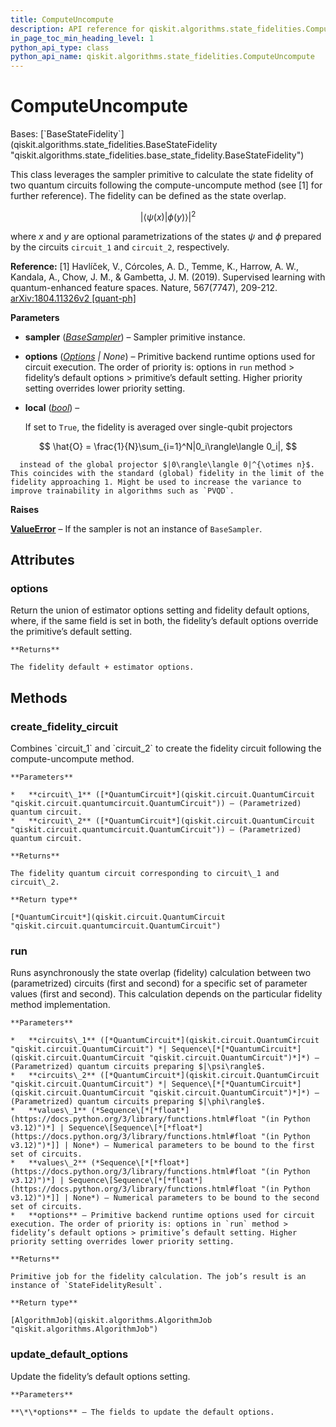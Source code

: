 ```yaml
---
title: ComputeUncompute
description: API reference for qiskit.algorithms.state_fidelities.ComputeUncompute
in_page_toc_min_heading_level: 1
python_api_type: class
python_api_name: qiskit.algorithms.state_fidelities.ComputeUncompute
---
```


# ComputeUncompute

<Class id="qiskit.algorithms.state_fidelities.ComputeUncompute" isDedicatedPage={true} github="https://github.com/qiskit/qiskit/tree/stable/0.46/qiskit/algorithms/state_fidelities/compute_uncompute.py" signature="qiskit.algorithms.state_fidelities.ComputeUncompute(sampler, options=None, local=False)">
  Bases: [`BaseStateFidelity`](qiskit.algorithms.state_fidelities.BaseStateFidelity "qiskit.algorithms.state_fidelities.base_state_fidelity.BaseStateFidelity")

  This class leverages the sampler primitive to calculate the state fidelity of two quantum circuits following the compute-uncompute method (see \[1] for further reference). The fidelity can be defined as the state overlap.

$$
|\langle\psi(x)|\phi(y)\rangle|^2
$$

  where $x$ and $y$ are optional parametrizations of the states $\psi$ and $\phi$ prepared by the circuits `circuit_1` and `circuit_2`, respectively.

  **Reference:** \[1] Havlíček, V., Córcoles, A. D., Temme, K., Harrow, A. W., Kandala, A., Chow, J. M., & Gambetta, J. M. (2019). Supervised learning with quantum-enhanced feature spaces. Nature, 567(7747), 209-212. [arXiv:1804.11326v2 \[quant-ph\]](https://arxiv.org/pdf/1804.11326.pdf)

  **Parameters**

  *   **sampler** ([*BaseSampler*](qiskit.primitives.BaseSampler "qiskit.primitives.BaseSampler")) – Sampler primitive instance.

  *   **options** ([*Options*](qiskit.providers.Options "qiskit.providers.Options") *| None*) – Primitive backend runtime options used for circuit execution. The order of priority is: options in `run` method > fidelity’s default options > primitive’s default setting. Higher priority setting overrides lower priority setting.

  *   **local** ([*bool*](https://docs.python.org/3/library/functions.html#bool "(in Python v3.12)")) –

      If set to `True`, the fidelity is averaged over single-qubit projectors

$$
\hat{O} = \frac{1}{N}\sum_{i=1}^N|0_i\rangle\langle 0_i|,
$$

      instead of the global projector $|0\rangle\langle 0|^{\otimes n}$. This coincides with the standard (global) fidelity in the limit of the fidelity approaching 1. Might be used to increase the variance to improve trainability in algorithms such as `PVQD`.

  **Raises**

  [**ValueError**](https://docs.python.org/3/library/exceptions.html#ValueError "(in Python v3.12)") – If the sampler is not an instance of `BaseSampler`.

  ## Attributes

  ### options

  <Attribute id="qiskit.algorithms.state_fidelities.ComputeUncompute.options">
    Return the union of estimator options setting and fidelity default options, where, if the same field is set in both, the fidelity’s default options override the primitive’s default setting.

    **Returns**

    The fidelity default + estimator options.
  </Attribute>

  ## Methods

  ### create\_fidelity\_circuit

  <Function id="qiskit.algorithms.state_fidelities.ComputeUncompute.create_fidelity_circuit" signature="create_fidelity_circuit(circuit_1, circuit_2)">
    Combines `circuit_1` and `circuit_2` to create the fidelity circuit following the compute-uncompute method.

    **Parameters**

    *   **circuit\_1** ([*QuantumCircuit*](qiskit.circuit.QuantumCircuit "qiskit.circuit.quantumcircuit.QuantumCircuit")) – (Parametrized) quantum circuit.
    *   **circuit\_2** ([*QuantumCircuit*](qiskit.circuit.QuantumCircuit "qiskit.circuit.quantumcircuit.QuantumCircuit")) – (Parametrized) quantum circuit.

    **Returns**

    The fidelity quantum circuit corresponding to circuit\_1 and circuit\_2.

    **Return type**

    [*QuantumCircuit*](qiskit.circuit.QuantumCircuit "qiskit.circuit.quantumcircuit.QuantumCircuit")
  </Function>

  ### run

  <Function id="qiskit.algorithms.state_fidelities.ComputeUncompute.run" signature="run(circuits_1, circuits_2, values_1=None, values_2=None, **options)">
    Runs asynchronously the state overlap (fidelity) calculation between two (parametrized) circuits (first and second) for a specific set of parameter values (first and second). This calculation depends on the particular fidelity method implementation.

    **Parameters**

    *   **circuits\_1** ([*QuantumCircuit*](qiskit.circuit.QuantumCircuit "qiskit.circuit.QuantumCircuit") *| Sequence\[*[*QuantumCircuit*](qiskit.circuit.QuantumCircuit "qiskit.circuit.QuantumCircuit")*]*) – (Parametrized) quantum circuits preparing $|\psi\rangle$.
    *   **circuits\_2** ([*QuantumCircuit*](qiskit.circuit.QuantumCircuit "qiskit.circuit.QuantumCircuit") *| Sequence\[*[*QuantumCircuit*](qiskit.circuit.QuantumCircuit "qiskit.circuit.QuantumCircuit")*]*) – (Parametrized) quantum circuits preparing $|\phi\rangle$.
    *   **values\_1** (*Sequence\[*[*float*](https://docs.python.org/3/library/functions.html#float "(in Python v3.12)")*] | Sequence\[Sequence\[*[*float*](https://docs.python.org/3/library/functions.html#float "(in Python v3.12)")*]] | None*) – Numerical parameters to be bound to the first set of circuits.
    *   **values\_2** (*Sequence\[*[*float*](https://docs.python.org/3/library/functions.html#float "(in Python v3.12)")*] | Sequence\[Sequence\[*[*float*](https://docs.python.org/3/library/functions.html#float "(in Python v3.12)")*]] | None*) – Numerical parameters to be bound to the second set of circuits.
    *   **options** – Primitive backend runtime options used for circuit execution. The order of priority is: options in `run` method > fidelity’s default options > primitive’s default setting. Higher priority setting overrides lower priority setting.

    **Returns**

    Primitive job for the fidelity calculation. The job’s result is an instance of `StateFidelityResult`.

    **Return type**

    [AlgorithmJob](qiskit.algorithms.AlgorithmJob "qiskit.algorithms.AlgorithmJob")
  </Function>

  ### update\_default\_options

  <Function id="qiskit.algorithms.state_fidelities.ComputeUncompute.update_default_options" signature="update_default_options(**options)">
    Update the fidelity’s default options setting.

    **Parameters**

    **\*\*options** – The fields to update the default options.
  </Function>
</Class>

